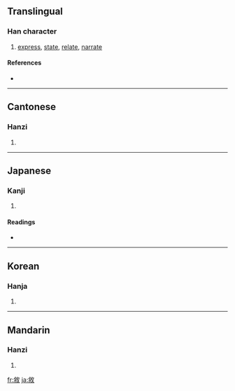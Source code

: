 {{see|叙|敍}}
==Translingual==

===Han character===
{{Han char|rn=66|rad=攴|as=07|sn=11|four=8894<sub>0</sub>|canj=人木人大 (ODOK)}}

# [[express]], [[state]], [[relate]], [[narrate]]

====References====
* {{Han ref|kx=0472.051|dkj=13206|dj=0821.140|hdz=21463.030|uh=6558|ud=25944|bh=B1D4|bd=45524}}

----

==Cantonese==

===Hanzi===
{{yue-hanzi|jyut=|y=jeui6}}

# {{defn|Cantonese}}

----

==Japanese==

===Kanji===
{{ja-kanji|grade=|rs=攴07}}

# {{defn|Japanese}}

====Readings====
* {{ja-readings|on=[[じょ]] (jo)|kun=[[ついでる]] (tsuideru), [[ついで]] (tsuide)}}

----

==Korean==

===Hanja===
{{ko-hanja|hangeul=서|eumhun=|rv=seo|mr=sŏ|y=se}}

# {{defn|Korean}}

----

==Mandarin==

===Hanzi===
{{cmn-hanzi|sim=叙|pin=[[xù]] ([[xu4]])|wg=hsü<sup>4</sup>}}

# {{defn|Mandarin}}

[[fr:敘]]
[[ja:敘]]